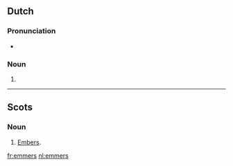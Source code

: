 ==Dutch==

===Pronunciation===
* {{audio|Nl-emmers.ogg|Audio|lang=nl}}

===Noun===
{{head|nl|noun plural form}}

# {{nl-noun form of|pl|emmer}}

----

==Scots==

===Noun===
{{head|sco|plural}}

# [[embers|Embers]].

[[fr:emmers]]
[[nl:emmers]]